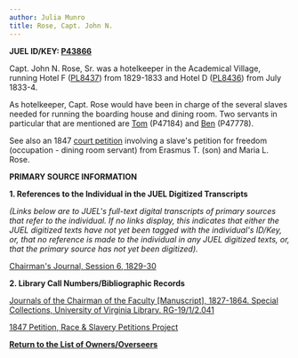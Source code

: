 ```yaml
---
author: Julia Munro
title: Rose, Capt. John N.
---
```

**JUEL ID/KEY: [P43866](http://juel.iath.virginia.edu/public_person?person=43866 "P43866")[  
](http://juel.iath.virginia.edu/public_person?person=47002 "P47002")**

Capt. John N. Rose, Sr. was a hotelkeeper in the Academical Village, running Hotel F ([PL8437](http://juel.iath.virginia.edu/public_place?place=8437#m1 "PL8437")) from 1829-1833 and Hotel D ([PL8436](http://juel.iath.virginia.edu/public_place?place=8436 "PL8436")) from July 1833-4. 

As hotelkeeper, Capt. Rose would have been in charge of the several slaves needed for running the boarding house and dining room. Two servants in particular that are mentioned are [Tom](http://juel.iath.virginia.edu/node/797 "----, TOM") (P47184) and [Ben](http://juel.iath.virginia.edu/node/825 "----, BEN") (P47778).   
  

See also an 1847 [court petition](http://library.uncg.edu/slavery/petitions/pDetailsNew.aspx?pID=7374 "Court Petition") involving a slave's petition for freedom (occupation - dining room servant) from Erasmus T. (son) and Maria L. Rose.

**PRIMARY SOURCE INFORMATION** 

**1\. References to the Individual in the JUEL Digitized Transcripts**

_(Links below are to JUEL's full-text digital transcripts of primary sources that refer to the individual. If no links display, this indicates that either the JUEL digitized texts have not yet been tagged with the individual's ID/Key, or, that no reference is made to the individual in any JUEL digitized texts, or, that the primary source has not yet been digitized)._   

[Chairman's Journal, Session 6, 1829-30](http://juel.iath.virginia.edu/node/114?doc=/db/JUEL/chairman/Sessions/session-006.xml&key=P47184#m1 "Chairman's Journals")

**2\. Library Call Numbers/Bibliographic Records**

[Journals of the Chairman of the Faculty \[Manuscript\], 1827-1864. Special Collections, University of Virginia Library. RG-19/1/2.041](http://search.lib.virginia.edu/catalog/u4005116 "Journals of the Chairman of the Faculty")

[1847 Petition, Race & Slavery Petitions Project](http://library.uncg.edu/slavery/petitions/pDetailsNew.aspx?pID=7374 "Race & Slavery Petitions Project")

**[Return to the List of Owners/Overseers](http://juel.iath.virginia.edu/node/415 "Return to the List of Owners/Overseers")**